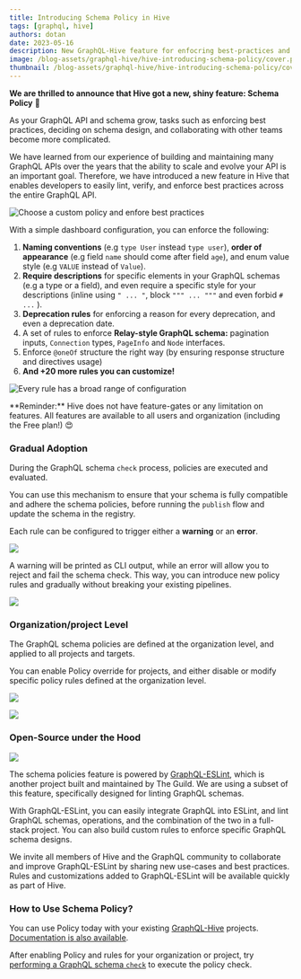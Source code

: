 ```yaml
---
title: Introducing Schema Policy in Hive
tags: [graphql, hive]
authors: dotan
date: 2023-05-16
description: New GraphQL-Hive feature for enfocring best-practices and schema-design styles.
image: /blog-assets/graphql-hive/hive-introducing-schema-policy/cover.png
thumbnail: /blog-assets/graphql-hive/hive-introducing-schema-policy/cover.png
---
```



**We are thrilled to announce that Hive got a new, shiny feature: Schema Policy** 🎉

As your GraphQL API and schema grow, tasks such as enforcing best practices, deciding on schema
design, and collaborating with other teams become more complicated.

We have learned from our experience of building and maintaining many GraphQL APIs over the years
that the ability to scale and evolve your API is an important goal. Therefore, we have introduced a
new feature in Hive that enables developers to easily lint, verify, and enforce best practices
across the entire GraphQL API.

![](https://the-guild.dev/graphql/hive/_next/static/media/policy-overview.e560205a.png 'Choose a custom policy and enfore best practices')

With a simple dashboard configuration, you can enforce the following:

1. **Naming conventions** (e.g `type User` instead `type user`), **order of appearance** (e.g field
   `name` should come after field `age`), and enum value style (e.g `VALUE` instead of `Value`).
2. **Require descriptions** for specific elements in your GraphQL schemas (e.g a type or a field),
   and even require a specific style for your descriptions (inline using `" ... "`, block
   `""" ... """` and even forbid `# ...` ).
3. **Deprecation rules** for enforcing a reason for every deprecation, and even a deprecation date.
4. A set of rules to enforce **Relay-style GraphQL schema:** pagination inputs, `Connection` types,
   `PageInfo` and `Node` interfaces.
5. Enforce `@oneOf` structure the right way (by ensuring response structure and directives usage)
6. **And +20 more rules you can customize!**

![](https://the-guild.dev/graphql/hive/_next/static/media/policy-rules-config.ff7acd8f.png 'Every rule has a broad range of configuration')

<Callout type="info">
  **Reminder:** Hive does not have feature-gates or any limitation on features. All features are
  available to all users and organization (including the Free plan!) 😍
</Callout>

### Gradual Adoption

During the GraphQL schema `check` process, policies are executed and evaluated.

You can use this mechanism to ensure that your schema is fully compatible and adhere the schema
policies, before running the `publish` flow and update the schema in the registry.

Each rule can be configured to trigger either a **warning** or an **error**.

![](https://the-guild.dev/graphql/hive/_next/static/media/policy-cli-warning.4937f501.png)

A warning will be printed as CLI output, while an error will allow you to reject and fail the schema
check. This way, you can introduce new policy rules and gradually without breaking your existing
pipelines.

![](https://the-guild.dev/graphql/hive/_next/static/media/policy-cli-error.12678074.png)

### Organization/project Level

The GraphQL schema policies are defined at the organization level, and applied to all projects and
targets.

You can enable Policy override for projects, and either disable or modify specific policy rules
defined at the organization level.

![](https://the-guild.dev/graphql/hive/_next/static/media/policy-override-config.c08c0bba.png)

![](https://the-guild.dev/graphql/hive/_next/static/media/policy-override-severity.a35154f9.png)

### Open-Source under the Hood

![](/static/shared-logos/products/eslint.svg)

The schema policies feature is powered by [GraphQL-ESLint](https://the-guild.dev/graphql/eslint),
which is another project built and maintained by The Guild. We are using a subset of this feature,
specifically designed for linting GraphQL schemas.

With GraphQL-ESLint, you can easily integrate GraphQL into ESLint, and lint GraphQL schemas,
operations, and the combination of the two in a full-stack project. You can also build custom rules
to enforce specific GraphQL schema designs.

We invite all members of Hive and the GraphQL community to collaborate and improve GraphQL-ESLint by
sharing new use-cases and best practices. Rules and customizations added to GraphQL-ESLint will be
available quickly as part of Hive.

### How to Use Schema Policy?

You can use Policy today with your existing [GraphQL-Hive](https://app.graphql-hive.com/) projects.
[Documentation is also available](https://the-guild.dev/graphql/hive/docs/features/schema-policy).

After enabling Policy and rules for your organization or project, try
[performing a GraphQL schema `check`](https://the-guild.dev/graphql/hive/docs/features/schema-registry#check-a-schema)
to execute the policy check.
